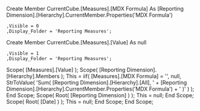 Create Member CurrentCube.[Measures].[MDX Formula]
As
    [Reporting Dimension].[Hierarchy].CurrentMember.Properties('MDX Formula')

    ,Visible = 0
    ,Display_Folder = 'Reporting Measures'; 

Create Member CurrentCube.[Measures].[Value]
As
	null

    ,Visible = 1
    ,Display_Folder = 'Reporting Measures'; 

Scope( [Measures].[Value] );
        Scope( [Reporting Dimension].[Hierarchy].Members );
            This = iif( [Measures].[MDX Formula] = '', null,
 			     StrToValue( 'Sum( [Reporting Dimension].[Hierarchy].[All], ' + 
                             [Reporting Dimension].[Hierarchy].CurrentMember.Properties('MDX Formula') +
                             ' )'
						   )
					  );
        End Scope;
    Scope( Root( [Reporting Dimension] ) );
        This = null;
    End Scope;
    Scope( Root( [Date] ) );
        This = null;
    End Scope;
End Scope;
